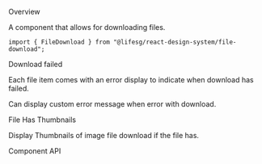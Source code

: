 
<Meta of={FileDownloadStories} />

<Title>FileDownload</Title>

<Secondary>Overview</Secondary>

A component that allows for downloading files.

```tsx
import { FileDownload } from "@lifesg/react-design-system/file-download";
```

<Canvas of={FileDownloadStories.Default} />

<Heading3>Download failed</Heading3>

Each file item comes with an error display to indicate when download has failed.

<Canvas of={FileDownloadStories.WhenDownloadFailed} />

Can display custom error message when error with download.

<Canvas of={FileDownloadStories.WithCustomErrorMessage} />

<Heading3>File Has Thumbnails</Heading3>

Display Thumbnails of image file download if the file has.

<Canvas of={FileDownloadStories.FileHasThumbnail} />

<Secondary>Component API</Secondary>

<PropsTable />
